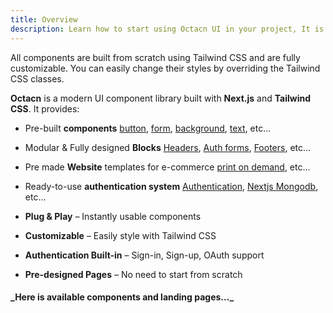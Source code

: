 ```yaml
---
title: Overview
description: Learn how to start using Octacn UI in your project, It is a set of beautiful pre designed, components on shadcn.
---
```


All components are built from scratch using Tailwind CSS and are fully customizable. You can easily change their styles by overriding the Tailwind CSS classes.

**Octacn** is a modern UI component library built with **Next.js** and **Tailwind CSS**. It provides:
- Pre-built **components** [button](/components/components/button), [form](/components/components/form), [background](/components/background), [text](/components/text/typography), etc...   
- Modular & Fully designed **Blocks** [Headers](/blocks/headers), [Auth forms](/blocks/forms), [Footers](/blocks/footers), etc... 
- Pre made **Website** templates for e-commerce [print on demand](/components/templates/custom-phone-case), etc...
- Ready-to-use **authentication system** [Authentication](/authentication), [Nextjs Mongodb](/authentication/mongo-db/nextjs), etc...

- **Plug & Play** – Instantly usable components  
- **Customizable** – Easily style with Tailwind CSS  
- **Authentication Built-in** – Sign-in, Sign-up, OAuth support  
- **Pre-designed Pages** – No need to start from scratch

<h4 className='underline underline-offset-8 decoration-1'>
  _Here is available components and landing pages..._
</h4>
 